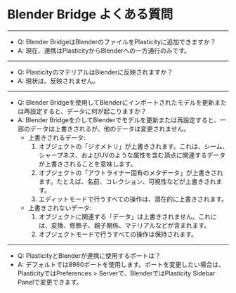 # Blender Bridge よくある質問

----
- Q: Blender BridgeはBlenderのファイルをPlasticityに追加できますか？
- A: 現在、連携はPlasticityからBlenderへの一方通行のみです。
----
- Q: PlasticityのマテリアルはBlenderに反映されますか？
- A: 現状は、反映されません。
----
- Q: Blender Bridgeを使用してBlenderにインポートされたモデルを更新または再設定すると、データに何が起こりますか？
- A: Blender Bridgeを介してBlenderでモデルを更新または再設定すると、一部のデータは上書きされるが、他のデータは変更されません。
    - 上書きされるデータ:
        1. オブジェクトの「ジオメトリ」が上書きされます。これは、シーム、シャープネス、およびUVのような属性を含む頂点に関連するデータが上書きされることを意味します。
        2. オブジェクトの「アウトライナー固有のメタデータ」が上書きされます。たとえば、名前、コレクション、可視性などが上書きされます。
        3. エディットモードで行うすべての操作は、潜在的に上書きされます。
    - 上書きされないデータ:
        1. オブジェクトに関連する「データ」は上書きされません。これには、変換、修飾子、親子関係、マテリアルなどが含まれます。
        2. オブジェクトモードで行うすべての操作は保持されます。
----
- Q: PlasticityとBlenderが連携に使用するポートは？
- A: デフォルトでは8980ポートを使用します。ポートを変更したい場合は、PlasticityではPreferences > Serverで、BlenderではPlasticity Sidebar Panelで変更できます。